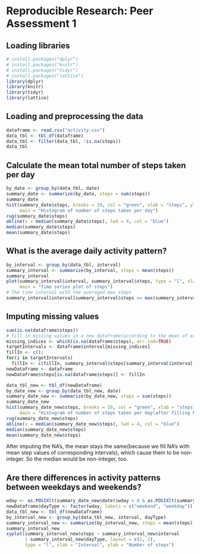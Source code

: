 Reproducible Research: Peer Assessment 1
=======================================================
## Loading libraries
```r
# install.packages("dplyr")
# install.packages("knitr")
# install.packages("tidyr")
# install.packages("lattice")
library(dplyr)
library(knitr)
library(tidyr)
library(lattice)
```

## Loading and preprocessing the data
```r
dataframe <- read.csv("activity.csv")
data_tbl <- tbl_df(dataframe)
data_tbl <- filter(data_tbl, !is.na(steps))
data_tbl
```

## Calculate the mean total number of steps taken per day
```r
by_date <- group_by(data_tbl, date)
summary_date <- summarize(by_date, steps = sum(steps))
summary_date
hist(summary_date$steps, breaks = 10, col = "green", xlab = "steps", ylab = "frequency",
     main = "Histogram of number of steps taken per day")
rug(summary_date$steps)
abline(v = median(summary_date$steps), lwd = 4, col = "blue")
median(summary_date$steps)
mean(summary_date$steps)

```
## What is the average daily activity pattern?
```r
by_interval <- group_by(data_tbl, interval)
summary_interval <- summarize(by_interval, steps = mean(steps))
summary_interval
plot(summary_interval$interval, summary_interval$steps, type = "l", xlab = "interval", ylab = "steps",
     main = "Time series plot of steps") 
# The time interval with the averaged max steps
summary_interval$interval[summary_interval$steps == max(summary_interval$steps)]
```
## Imputing missing values
```r
sum(is.na(dataframe$steps))
# Fill in missing values in a new dataframe(according to the mean of each time interval)
missing_indices <- which(is.na(dataframe$steps), arr.ind=TRUE)
targetIntervals <- dataframe$interval[missing_indices]
fillIn <- c();
for(i in targetIntervals)
  fillIn <- c(fillIn, summary_interval$steps[summary_interval$interval == i]);
newDataframe <- dataframe
newDataframe$steps[is.na(dataframe$steps)] <- fillIn

data_tbl_new <- tbl_df(newDataframe)
by_date_new <- group_by(data_tbl_new, date)
summary_date_new <- summarize(by_date_new, steps = sum(steps))
summary_date_new
hist(summary_date_new$steps, breaks = 10, col = "green", xlab = "steps", ylab = "frequency",
     main = "Histogram of number of steps taken per day(after filling NA's)")
rug(summary_date_new$steps)
abline(v = median(summary_date_new$steps), lwd = 4, col = "blue")
median(summary_date_new$steps)
mean(summary_date_new$steps)
```
After imputing the NA's, the mean stays the same(because we fill NA's with mean step values of corresponding intervals), which cause them to be non-integer. So the median would be non-integer, too.

## Are there differences in activity patterns between weekdays and weekends?
```r
wday <- as.POSIXlt(summary_date_new$date)$wday > 0 & as.POSIXlt(summary_date_new$date)$wday < 6
newDataframe$dayType <- factor(wday, labels = c("weekend", "weekday"))
data_tbl_new <- tbl_df(newDataframe)
by_interval_new <- group_by(data_tbl_new, interval, dayType)
summary_interval_new <- summarize(by_interval_new, steps = mean(steps))
summary_interval_new
xyplot(summary_interval_new$steps ~ summary_interval_new$interval 
       | summary_interval_new$dayType, layout = c(1, 2),
       type = "l", xlab = "Interval", ylab = "Number of steps")
  
```
